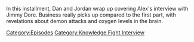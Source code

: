 {{DEFAULTSORT:
    #_EPISODE_0886:More Like Jimmy Bore, Part 2
}}{{Episode
    | title           = More Like Jimmy Bore, Part 2
    | caption         = Listen to this episode on [https://knowledgefight.libsyn.com/886-more-like-jimmy-bore-part-2 Libsyn]
    | episodeNumber   = 886
    | length          = 02:41:53
    | airDate         = January 8, 2024
    | episodeType     = [[:Category:Knowledge Fight Interview|Knowledge Fight Interview]]
    | appearance      = [[John Ronson]], [[Bill Gates]], [[Jimmy Dore]], [[Vladimir Putin]], [[Steve Pieczenik]], [[Donald Trump]]
    | previousEpisode = [[885: January 3, 2024]]
    | nextEpisode     = [[887: Jon Ronson Returns]]
}}

{{Stub}}

In this installment, Dan and Jordan wrap up covering Alex's interview with Jimmy Dore.  Business really picks up compared to the first part, with revelations about demon attacks and oxygen levels in the brain.

[[Category:Episodes]]
[[Category:Knowledge Fight Interview]]
